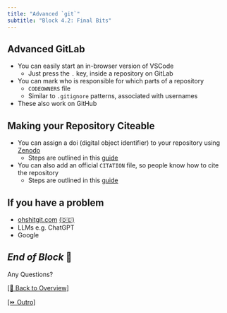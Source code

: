 ```yaml
---
title: "Advanced `git`"
subtitle: "Block 4.2: Final Bits"
---
```


## Advanced GitLab

- You can easily start an in-browser version of VSCode
  - Just press the `.` key, inside a repository on GitLab
- You can mark who is responsible for which parts of a repository
  - `CODEOWNERS` file
  - Similar to `.gitignore` patterns, associated with usernames
- These also work on GitHub

## Making your Repository Citeable

- You can assign a doi (digital object identifier) to your repository using [Zenodo](https://zenodo.org/about)
  - Steps are outlined in this [guide](https://docs.github.com/en/repositories/archiving-a-github-repository/referencing-and-citing-content)
- You can also add an official `CITATION` file, so people know how to cite the repository
  - Steps are outlined in this [guide](https://docs.github.com/en/repositories/managing-your-repositorys-settings-and-features/customizing-your-repository/about-citation-files)

## If you have a problem

- [ohshitgit.com](https://ohshitgit.com/) [(🇩🇪)](https://ohshitgit.com/de)
- LLMs e.g. ChatGPT
- Google

## *End of Block* 🎉 {background-color="black"}

:::{.r-fit-text}
Any Questions?
:::

[[🏡 Back to Overview]](../index.html)

[[⏩️ Outro]](./5.0-outro.html)

